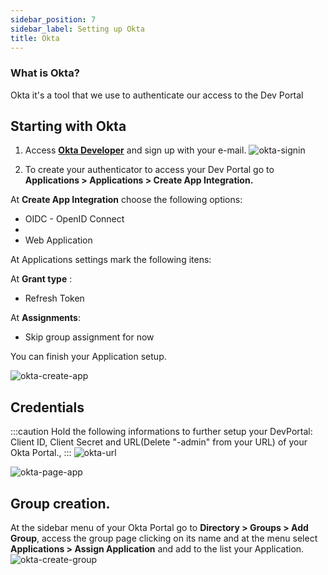 ```yaml
---
sidebar_position: 7
sidebar_label: Setting up Okta
title: Okta 
---
```


### What is Okta?
Okta it's a tool that we use to authenticate our access to the Dev Portal

## Starting with Okta
1. Access **[Okta Developer](https://developer.okta.com/)** and sign up with your e-mail.
![okta-signin](/img/tutorial/okta-signin2.gif)

2. To create your authenticator to access your Dev Portal go to **Applications > Applications > Create App Integration.**

At **Create App Integration** choose the following options:
- OIDC - OpenID Connect
- <li>Web Application</li>

At Applications settings mark the following itens:

At **Grant type** :
 - Refresh Token

At **Assignments**:
 - Skip group assignment for now


You can finish your Application setup.

![okta-create-app](/img/tutorial/okta-create-app3.gif)

## Credentials

:::caution Hold the following informations to further setup your DevPortal: Client ID, Client Secret and URL(Delete "-admin" from your URL) of your Okta Portal.,
:::
![okta-url](/img/tutorial/okta-url.png)

![okta-page-app](/img/tutorial/okta-page-app.png)



## Group creation.
At the sidebar menu of your Okta Portal go to **Directory > Groups > Add Group**, access the group page clicking on its name and at the menu select **Applications > Assign Application** and add to the list your Application.
![okta-create-group](/img/tutorial/okta-create-group2.gif)